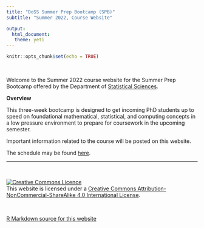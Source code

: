 ```yaml
---
title: "DoSS Summer Prep Bootcamp (SPB)"
subtitle: "Summer 2022, Course Website"

output: 
  html_document:
   theme: yeti
---
```


```r
knitr::opts_chunk$set(echo = TRUE)
```

<br>

Welcome to the Summer 2022 course website for the Summer Prep Bootcamp offered by the Department of [Statistical Sciences](http://utstat.toronto.edu).


__Overview__

This three-week bootcamp is designed to get incoming PhD students up to speed on foundational mathematical, statistical, and computing concepts in a low pressure environment to prepare for coursework in the upcoming semester. 


Important information related to the course will be posted on this website.

The schedule may be found [here](schedule.html).

 
 ******
<br>

<a rel="license" href="http://creativecommons.org/licenses/by-nc-sa/4.0/"><img alt="Creative Commons Licence" style="border-width:0" src="https://i.creativecommons.org/l/by-nc-sa/4.0/88x31.png" /></a><br />This website is licensed under a <a rel="license" href="http://creativecommons.org/licenses/by-nc-sa/4.0/">Creative Commons Attribution-NonCommercial-ShareAlike 4.0 International License</a>.

<br>

<a href="https://github.com/jlgrons/UofT-DoSS-SPB">R Markdown source for this website</a>


